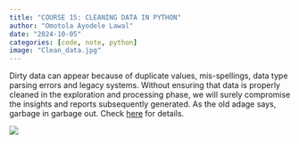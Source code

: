 ```yaml
---
title: "COURSE 15: CLEANING DATA IN PYTHON"
author: "Omotola Ayodele Lawal"
date: "2024-10-05"
categories: [code, note, python]
image: "Clean_data.jpg"
---
```


Dirty data can appear because of duplicate values, mis-spellings, data type parsing errors and legacy systems. Without ensuring that data is properly cleaned in the exploration and processing phase, we will surely compromise the insights and reports subsequently generated. As the old adage says, garbage in garbage out. Check [here](https://lawaloa.github.io/Clean_data){target="_blank"} for details.

![](Clean_data.jpg)
